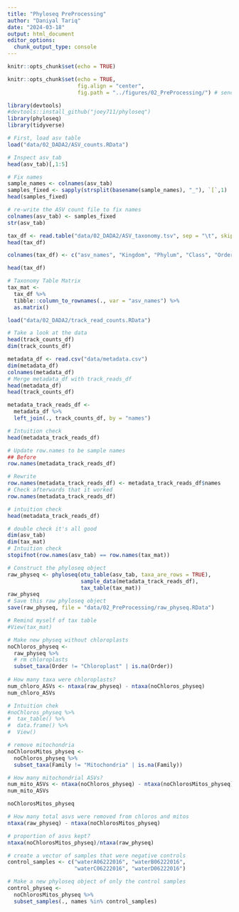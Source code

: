 ```yaml
---
title: "Phyloseq PreProcessing"
author: "Daniyal Tariq"
date: "2024-03-18"
output: html_document
editor_options: 
  chunk_output_type: console
---
```


```r
knitr::opts_chunk$set(echo = TRUE)
```

```r
knitr::opts_chunk$set(echo = TRUE,
                      fig.align = "center",
                      fig.path = "../figures/02_PreProcessing/") # send any figure output to this folder
```

```r
library(devtools)
#devtools::install_github("joey711/phyloseq")
library(phyloseq)
library(tidyverse)
```

```r
# First, load asv table
load("data/02_DADA2/ASV_counts.RData")

# Inspect asv_tab
head(asv_tab)[,1:5]
```

```r
# Fix names 
sample_names <- colnames(asv_tab)
samples_fixed <- sapply(strsplit(basename(sample_names), "_"), `[`,1) 
head(samples_fixed)

# re-write the ASV count file to fix names 
colnames(asv_tab) <- samples_fixed
str(asv_tab)
```

```r
tax_df <- read.table("data/02_DADA2/ASV_taxonomy.tsv", sep = "\t", skip = 1)
head(tax_df)

colnames(tax_df) <- c("asv_names", "Kingdom", "Phylum", "Class", "Order", "Family", "Genus", "Species", "ASV", "ASVseq")

head(tax_df)

# Taxonomy Table Matrix
tax_mat <- 
  tax_df %>%
  tibble::column_to_rownames(., var = "asv_names") %>%
  as.matrix()
```

```r
load("data/02_DADA2/track_read_counts.RData")

# Take a look at the data
head(track_counts_df)
dim(track_counts_df)
```


```r
metadata_df <- read.csv("data/metadata.csv")
dim(metadata_df)
colnames(metadata_df)
# Merge metadata_df with track_reads_df 
head(metadata_df)
head(track_counts_df)
```

```r
metadata_track_reads_df <- 
  metadata_df %>%
  left_join(., track_counts_df, by = "names") 

# Intuition check 
head(metadata_track_reads_df)
```

```r
# Update row.names to be sample names 
## Before 
row.names(metadata_track_reads_df)

# Rewrite 
row.names(metadata_track_reads_df) <- metadata_track_reads_df$names
# Check afterwards that it worked 
row.names(metadata_track_reads_df)

# intuition check
head(metadata_track_reads_df)
```

```r
# double check it's all good 
dim(asv_tab)
dim(tax_mat)
# Intuition check 
stopifnot(row.names(asv_tab) == row.names(tax_mat))
```

```r
# Construct the phyloseq object 
raw_physeq <- phyloseq(otu_table(asv_tab, taxa_are_rows = TRUE),
                       sample_data(metadata_track_reads_df),
                       tax_table(tax_mat))
raw_physeq
# Save this raw phyloseq object 
save(raw_physeq, file = "data/02_PreProcessing/raw_physeq.RData")
```

```r
# Remind myself of tax table 
#View(tax_mat)

# Make new physeq without chloroplasts
noChloros_physeq <- 
  raw_physeq %>% 
  # rm chloroplasts
  subset_taxa(Order != "Chloroplast" | is.na(Order))
  
# How many taxa were chloroplasts? 
num_chloro_ASVs <- ntaxa(raw_physeq) - ntaxa(noChloros_physeq)
num_chloro_ASVs
```

```r
# Intuition chek 
#noChloros_physeq %>%
#  tax_table() %>%
#  data.frame() %>%
#  View()

# remove mitochondria 
noChlorosMitos_physeq <- 
  noChloros_physeq %>%
  subset_taxa(Family != "Mitochondria" | is.na(Family))

# How many mitochondrial ASVs? 
num_mito_ASVs <- ntaxa(noChloros_physeq) - ntaxa(noChlorosMitos_physeq)
num_mito_ASVs
```

```r
noChlorosMitos_physeq

# How many total asvs were removed from chloros and mitos 
ntaxa(raw_physeq) - ntaxa(noChlorosMitos_physeq)

# proportion of asvs kept? 
ntaxa(noChlorosMitos_physeq)/ntaxa(raw_physeq)
```


```r
# create a vector of samples that were negative controls 
control_samples <- c("waterA06222016", "waterB06222016", 
                     "waterC06222016", "waterD06222016")

# Make a new phyloseq object of only the control samples 
control_physeq <- 
  noChlorosMitos_physeq %>%
  subset_samples(., names %in% control_samples) 




```

